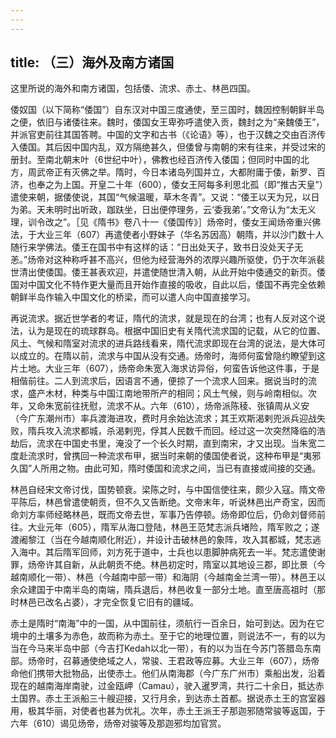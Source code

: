 ```yaml
---
---
---
```

title: （三）海外及南方诸国
---



这里所说的海外和南方诸国，包括倭、流求、赤土、林邑四国。

倭奴国（以下简称“倭国”）自东汉对中国三度通使，至三国时，魏因控制朝鲜半岛之便，依旧与诸倭往来。魏时，倭国女王卑弥呼遣使入贡，魏封之为“亲魏倭王”，并派官吏前往其国答聘。中国的文字和古书（《论语》等），也于汉魏之交由百济传入倭国。其后因中国内乱，双方隔绝甚久，但倭曾与南朝的宋有往来，并受过宋的册封。至南北朝末叶（6世纪中叶），佛教也经百济传入倭国；但同时中国的北方，周武帝正有灭佛之举。隋时，今日本诸岛列国并立，大都附庸于倭，新罗、百济，也奉之为上国。开皇二十年（600），倭女王阿每多利思北孤（即“推古天皇”）遣使来朝，据倭使说，其国“气候温暖，草木冬青”。又说：“倭王以天为兄，以日为弟。天未明时出听政，跏趺坐，日出便停理务，云‘委我弟’。”文帝认为“太无义理，训令改之”。［见《隋书》卷八十一《倭国传》］炀帝时，倭女王闻炀帝重兴佛法，于大业三年（607）再遣使者小野妹子（华名苏因高）朝隋，并以沙门数十人随行来学佛法。倭王在国书中有这样的话：“日出处天子，致书日没处天子无恙。”炀帝对这种称呼甚不高兴，但他为经营海外的浓厚兴趣所驱使，仍于次年派裴世清出使倭国。倭王甚表欢迎，并遣使随世清入朝，从此开始中倭通交的新页。倭国对中国文化不特作更大量而且开始作直接的吸收，自此以后，倭国不再完全依赖朝鲜半岛作输入中国文化的桥梁，而可以遣人向中国直接学习。

再说流求。据近世学者的考证，隋代的流求，就是现在的台湾；也有人反对这个说法，认为是现在的琉球群岛。根据中国旧史有关隋代流求国的记载，从它的位置、风土、气候和隋室对流求的进兵路线看来，隋代流求即现在台湾的说法，是大体可以成立的。在隋以前，流求与中国从没有交通。炀帝时，海师何蛮曾隐约瞭望到这片土地。大业三年（607），炀帝命朱宽入海求访异俗，何蛮告诉他这件事，于是相偕前往。二人到流求后，因语言不通，便掠了一个流求人回来。据说当时的流求，盛产木材，种类与中国江南地带所产的相同；风土气候，则与岭南相似。次年，又命朱宽前往抚慰，流求不从。六年（610），炀帝派陈稜、张镇周从义安（今广东潮州市）率兵渡海进攻，费时月余始达流求；其王欢斯渴剌兜派兵迎战失败，隋兵攻入流求都城，杀渴剌兜，俘其人民数千而回。经过这一次突然降临的浩劫后，流求在中国史书里，淹没了一个长久时期，直到南宋，才又出现。当朱宽二度赴流求时，曾携回一种流求布甲，据当时来朝的倭国使者说，这种布甲是“夷邪久国”人所用之物。由此可知，隋时倭国和流求之间，当已有直接或间接的交通。

林邑自经宋文帝讨伐，国势顿衰。梁陈之时，与中国信使往来，颇少入寇。隋文帝平陈后，林邑曾遣使朝贡，但不久又告断绝。文帝末年，听说林邑出产奇宝，因而命刘方率师经略林邑，既而文帝去世，军事乃告停顿。炀帝即位后，仍命刘督师前往。大业元年（605），隋军从海口登陆，林邑王范梵志派兵堵险，隋军败之；遂渡阇黎江（当在今越南顺化附近），并设计击破林邑的象阵，攻入其都城，梵志逃入海中。其后隋军回师，刘方死于道中，士兵也以患脚肿病死去一半。梵志遣使谢罪，炀帝许其自新，从此朝贡不绝。林邑初定时，隋室以其地设三郡，即比景（今越南顺化一带）、林邑（今越南中部一带）和海阴（今越南金兰湾一带）。林邑王以余众建国于中南半岛的南端，隋兵退后，林邑收复一部分土地。直至唐高祖时（那时林邑已改名占婆），才完全恢复它旧有的疆域。

赤土是隋时“南海”中的一国，从中国前往，须航行一百余日，始可到达。因为在它境中的土壤多为赤色，故而称为赤土。至于它的地理位置，则说法不一，有的以为当在今马来半岛中部（今吉打Kedah以北一带），有的以为当在今苏门答腊岛东南部。炀帝时，召募通使绝域之人，常骏、王君政等应募。大业三年（607），炀帝命他们携带大批物品，出使赤土。他们从南海郡（今广东广州市）乘船出发，沿着现在的越南海岸南驶，过金瓯岬（Camau），驶入暹罗湾，共行二十余日，抵达赤土国界。赤土王派船三十艘迎接，又行月余，到达赤土首都。据说赤土王的宫室器用，极其华丽，对使者也甚为优礼。次年，赤土王派王子那迦邪随常骏等返国，于六年（610）谒见炀帝，炀帝对骏等及那迦邪均加官赏。